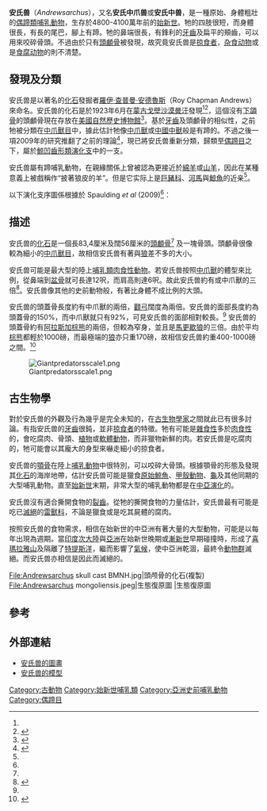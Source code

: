 {{Automatic taxobox
| taxon = Andrewsarchus
| name = 安氏兽
| fossil_range = {{Fossil range|47.8|41.3|中[[始新世|始新世]], 48–41 Ma}}
| status = Fossil
| image = Andrewsarchus09DB.jpg
| image_width = 200px
| type_species = {{extinct}}蒙古安氏兽 ''Andrewsarchus mongoliensis''
| type_species_authority = [[Henry_Fairfield_Osborn|Osborn]], 1924
| synonyms = {{species list
| Paratriisodon|Chow, 1951}}
}}
'''安氏兽'''（''Andrewsarchus''），又名'''安氏中爪兽'''或'''安氏中兽'''，是一種原始、身體粗壯的[[偶蹄類|偶蹄類]][[哺乳動物|哺乳動物]]，生存於4800-4100萬年前的[[始新世|始新世]]。牠的四肢很短，而身體很長，有長的尾巴，腳上有蹄。牠的鼻端很長，有鋒利的[[牙齒|牙齒]]及扁平的頰齒，可以用來咬碎骨頭。不過由於只有[[頭顱骨|頭顱骨]]被發現，故究竟安氏兽是[[掠食者|掠食者]]，[[杂食动物|杂食动物]]或是[[食腐动物|食腐动物]]的則不清楚。

== 發現及分類 ==
安氏兽是以著名的[[化石|化石]]發掘者[[羅伊·查普曼·安德魯斯|羅伊·查普曼·安德魯斯]]（Roy Chapman Andrews）來命名。安氏兽的化石是於1923年6月在[[蒙古|蒙古]][[戈壁沙漠|戈壁沙漠]][[曼汗|曼汗]]發現<ref name="Osborn1924"/><ref name="Wang et al 2010">{{cite journal|title=Early Paleogene stratigraphic sequences, mammalian evolution and its response to environmental changes in Erlian Basin, Inner Mongolia, China|journal=Science China Earth Sciences|date=2010|volume=53|issue=12|pages=1918–1926|vauthors=Wang YQ, Meng J, Beard CK |doi=10.1007/s11430-010-4095-8|display-authors=etal}}</ref>，這個沒有[[下頜骨|下頜骨]]的頭顱骨現在存放在[[美國自然歷史博物館|美國自然歷史博物館]]<ref name=AMNHblog>{{cite web|title=Andrewsarchus, "Superb Skull of a Gigantic Beast"|url=http://www.amnh.org/explore/news-blogs/on-exhibit-posts/andrewsarchus-superb-skull-of-a-gigantic-beast-now-on-view-in-whales-exhibit|accessdate=18 February 2014|author=AMNH|date=7 March 2013|archive-date=2015-10-15|archive-url=https://web.archive.org/web/20151015095033/http://www.amnh.org/explore/news-blogs/on-exhibit-posts/andrewsarchus-superb-skull-of-a-gigantic-beast|dead-url=no}}</ref>。基於[[牙齒|牙齒]]及頭顱骨的相似性，之前牠被分類在[[中爪獸目|中爪獸目]]中，據此估計牠像[[中爪獸|中爪獸]]或[[中國中獸|中國中獸]]般是有蹄的。不過之後一項2009年的研究推翻了之前的理論<ref name=Spauldingetal2009>{{cite journal|last=Spaulding|first=M|author2=O'Leary MA, Gatesy J|title=Relationships of Cetacea (Artiodactyla) Among Mammals: Increased Taxon Sampling Alters Interpretations of Key Fossils and Character Evolution|journal=PLoS ONE|date=2009|volume=4|issue=9|pages=e7062|url=http://www.plosone.org/article/info%3Adoi%2F10.1371%2Fjournal.pone.0007062|doi=10.1371/journal.pone.0007062|pmid=19774069|pmc=2740860|access-date=2018-10-23|archive-date=2014-10-26|archive-url=https://web.archive.org/web/20141026110104/http://www.plosone.org/article/info%3Adoi%2F10.1371%2Fjournal.pone.0007062|dead-url=no}}</ref>，現已將安氏兽重新分類，歸類至[[偶蹄目|偶蹄目]]之下，屬於[[鯨凹齒形類|鯨凹齒形類]][[演化支|演化支]]中的一支。

安氏兽屬有蹄哺乳動物，在親緣關係上曾被認為更接近於[[綿羊|綿羊]]或[[山羊|山羊]]，因此在某種意義上被戲稱作“披著狼皮的羊”。但是它实际上是[[巨豬科|巨豬科]]、[[河馬|河馬]]與[[鯨魚|鯨魚]]的近亲<ref name=Spauldingetal2009 />。

以下演化支序圖係根據於 Spaulding ''et al'' (2009)<ref name=Spauldingetal2009/>：
{{Clade|style=white-space:nowrap;font-size:100%;line-height:100%
|label1= [[有蹄類|有蹄類]] Ungulata 
|1={{Clade
   |1= [[中爪獸目|中爪獸目]] Mesonychia
   |2={{Clade
      |1= [[奇蹄目|奇蹄目]] Perissodactyla
      |label2= [[鯨偶蹄目|鯨偶蹄目]] Cetartiodactyla 
      |2={{Clade
         |1= [[胼足亞目|胼足亞目]] Tylopoda
         |2={{Clade
            |1= [[豬形亞目|豬形亞目]] Suina
            |2={{Clade
               |1= [[反芻亞目|反芻亞目]] Ruminantia
               |2={{Clade
                  |1={{Clade
                     |1= [[豨科|豨科]] Entelodontidae
                     |2= '''安氏獸屬 ''Andrewsarchus'''''
                     }}
                  |2={{Clade
                     |1= [[河馬科|河馬科]] Hippopotamidae
                     |2= [[鯨豚類|鯨豚類]] Cetacea
                     }}
                  }}
               }}
            }}
         }}
      }}
   }}
}}

== 描述 ==
安氏兽的[[化石|化石]]是一個長83,4厘米及闊56厘米的[[頭顱骨|頭顱骨]]<ref name="Osborn1924"/> 及一塊骨頭。頭顱骨很像較為細小的[[中爪獸目|中爪獸目]]，故相信安氏兽有著與[[狼|狼]]差不多的大小。

安氏兽可能是最大型的陸上[[哺乳類|哺乳類]][[肉食性|肉食性]][[動物|動物]]。若安氏兽按照[[中爪獸|中爪獸]]的體型來比例，從鼻端到[[盆骨|盆骨]]就可長達12呎，而肩高則達6呎。故此安氏兽約有''{{link-en|Synoplotherium}}''或中爪獸的三倍<ref name="Osborn1924">{{cite journal |last = Osborn |first = H. F. |title = Andrewsarchus, giant mesonychid of Mongolia |journal = American Museum Novitates |date = 1924 |issue = 146 |url = http://digitallibrary.amnh.org/dspace/bitstream/2246/3226/1/N0146.pdf |format = PDF |access-date = 2008-03-31 |archive-date = 2020-11-02 |archive-url = https://web.archive.org/web/20201102065222/http://digitallibrary.amnh.org/bitstream/handle/2246/3226/N0146.pdf;jsessionid=49D5559007A639D9D5FC35E0030DF06F?sequence=1 |dead-url = no }}</ref>。安氏兽像其他的史前動物般，有著比身體不成比例的大頭。

安氏兽的頭蓋骨長度約有中爪獸的兩倍，[[顴弓|顴弓]]闊度為兩倍。安氏兽的面部長度約為頭蓋骨的150%，而中爪獸就只有92%，可見安氏兽的面部相對較長。<ref name="Osborn1924"/> 安氏兽的頭蓋骨約有[[阿拉斯加棕熊|阿拉斯加棕熊]]的兩倍，但較為窄身，並且是[[馬更歇狼|馬更歇狼]]的三倍。由於平均[[棕熊|棕熊]]都輕於1000磅，而最極端的[[狼|狼]]亦只重170磅，故相信安氏兽約重400-1000磅之間。<ref name=BBC>{{cite book en| author = BBC | title = Walking with Prehistoric Beasts (DVD) | publisher = British Broadcasting Corporation | date = 2001 | id = ISBN 0-7907-6195-5}}</ref>   

[[File:Giantpredatorsscale1.png|thumb]]

== 古生物學 ==
對於安氏兽的外觀及行為幾乎是完全未知的，在[[古生物學家|古生物學家]]之間就此已有很多討論。有指安氏兽的[[牙齒|牙齒]]很鈍，並非[[掠食者|掠食者]]的特徵。牠有可能是[[雜食性|雜食性]]多於[[肉食性|肉食性]]的，會吃腐肉、骨頭、[[植物|植物]]或[[軟體動物|軟體動物]]，而非獵物新鮮的肉。若安氏兽是吃腐肉的，牠可能會以其龐大的身型來嚇走細小的掠食者。

安氏兽的[[顎骨|顎骨]]在陸上[[哺乳動物|哺乳動物]]中很特別，可以咬碎大骨頭。根據顎骨的形態及發現其[[化石|化石]]的海岸地帶，估計安氏兽可能是獵食[[古鯨亞目|原始鯨魚]]、[[甲殼動物|甲殼動物]]、[[龜|龜]]及其他同期的大型哺乳動物。直至[[始新世|始新世]]末期，非常大型的哺乳動物都是在[[中亞|中亞]][[演化|演化]]的。

安氏兽沒有適合撕開食物的[[裂齒|裂齒]]。從牠的撕開食物的力量估計，安氏兽最有可能是吃已[[滅絕|滅絕]]的[[雷獸科|雷獸科]]，不論是獵食或是吃其屍體的腐肉。

按照安氏兽的食物需求，相信在始新世的中亞洲有著大量的大型動物，可能是以每年出現為週期。當[[印度次大陸|印度次大陸]]與[[亞洲|亞洲]]在始新世晚期或[[漸新世|漸新世]]早期碰撞時，形成了[[喜瑪拉雅山|喜瑪拉雅山]]及隔離了[[特提斯洋|特提斯洋]]，繼而影響了[[氣候|氣候]]，使中亞洲乾涸，最終令[[動物群|動物群]]滅絕。而安氏兽亦相信是因此而滅絕的。
<gallery>
File:Andrewsarchus skull cast BMNH.jpg|頭颅骨的化石(複製)
File:Andrewsarchus mongoliensis.jpeg|生態復原圖
|生態復原圖
</gallery>

== 參考 ==
{{Reflist}}

== 外部連結 ==
* [http://www.johnsibbick.com/window/andrew.asp 安氏兽的圖畫] {{Wayback|url=http://www.johnsibbick.com/window/andrew.asp |date=20080430160952 }}
* [https://web.archive.org/web/20070928144514/http://www.museon.nl/NR/rdonlyres/4E472C03-5D20-46B6-8416-C7F8B260BC21/2211/JWMWAndrewsarchus01.JPG 安氏兽的模型]
{{Portal|滅絕與瀕危物種}}
{{Commons category|Andrewsarchus}}

{{Taxonbar|from=Q133214}}
[[Category:古動物|Category:古動物]]
[[Category:始新世哺乳類|Category:始新世哺乳類]]
[[Category:亞洲史前哺乳動物|Category:亞洲史前哺乳動物]]
[[Category:偶蹄目|Category:偶蹄目]]
{{DEFAULTSORT:安氏兽}}